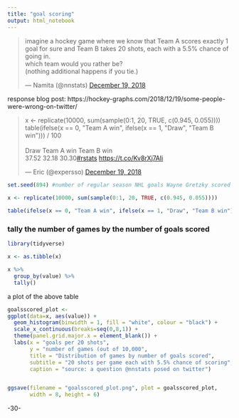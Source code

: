 ```yaml
---
title: "goal scoring"
output: html_notebook
---
```



 
 
 <blockquote class="twitter-tweet" data-lang="en"><p lang="en" dir="ltr">imagine a hockey game where we know that Team A scores exactly 1 goal for sure and Team B takes 20 shots, each with a 5.5% chance of going in.<br>which team would you rather be?<br>(nothing additional happens if you tie.)</p>&mdash; Namita (@nnstats) <a href="https://twitter.com/nnstats/status/1075189243314610176?ref_src=twsrc%5Etfw">December 19, 2018</a></blockquote>
<script async src="https://platform.twitter.com/widgets.js" charset="utf-8"></script>


response blog post: https://hockey-graphs.com/2018/12/19/some-people-were-wrong-on-twitter/


<blockquote class="twitter-tweet" data-lang="en"><p lang="en" dir="ltr">x &lt;- replicate(10000, sum(sample(0:1, 20, TRUE, c(0.945, 0.055))))<br>table(ifelse(x == 0, &quot;Team A win&quot;, ifelse(x == 1, &quot;Draw&quot;, &quot;Team B win&quot;))) / 100<br><br>Draw Team A win Team B win <br>37.52      32.18      30.30<a href="https://twitter.com/hashtag/rstats?src=hash&amp;ref_src=twsrc%5Etfw">#rstats</a> <a href="https://t.co/Kv8rXj7AIi">https://t.co/Kv8rXj7AIi</a></p>&mdash; Eric (@expersso) <a href="https://twitter.com/expersso/status/1075425581146271747?ref_src=twsrc%5Etfw">December 19, 2018</a></blockquote>
<script async src="https://platform.twitter.com/widgets.js" charset="utf-8"></script>

```r

set.seed(894) #number of regular season NHL goals Wayne Gretzky scored 
 
x <- replicate(10000, sum(sample(0:1, 20, TRUE, c(0.945, 0.055))))

table(ifelse(x == 0, "Team A win", ifelse(x == 1, "Draw", "Team B win"))) / 100

```


### tally the number of games by the number of goals scored

```r

library(tidyverse)

x <- as.tibble(x)

x %>%
  group_by(value) %>%
  tally()

```


a plot of the above table

```r

goalsscored_plot <-
ggplot(data=x, aes(value)) + 
  geom_histogram(binwidth = 1, fill = "white", colour = "black") +
  scale_x_continuous(breaks=seq(0,8,1)) +
  theme(panel.grid.major.x = element_blank()) +
  labs(x = "goals per 20 shots",
       y = "number of games (out of 10,000",
       title = "Distribution of games by number of goals scored",
       subtitle = "20 shots per game each with 5.5% chance of scoring",
       caption = "source: a question @nnstats posed on twitter")


ggsave(filename = "goalsscored_plot.png", plot = goalsscored_plot,
       width = 8, height = 6)

```



-30-